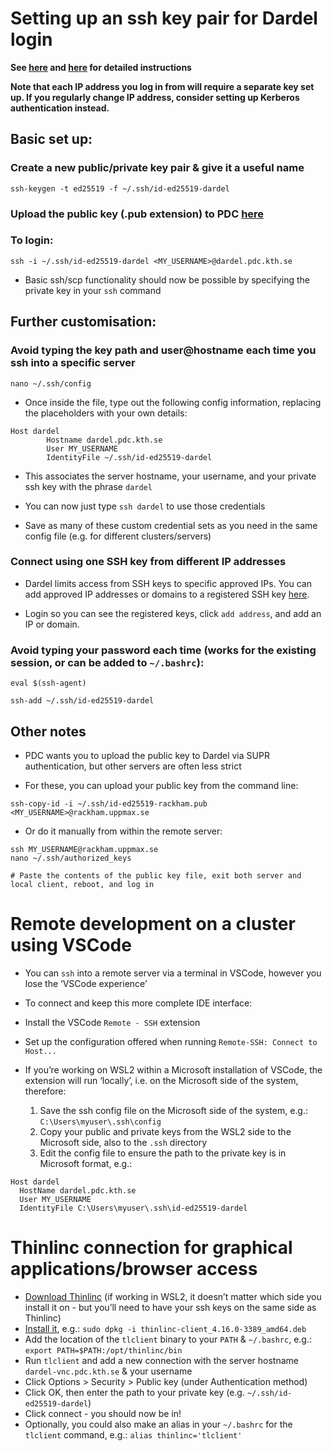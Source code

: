 # Setting up an ssh key pair for Dardel login

**See [here](https://www.pdc.kth.se/support/documents/login/ssh_keys.html) and [here](https://www.pdc.kth.se/support/documents/login/ssh_login.html) for detailed instructions**

**Note that each IP address you log in from will require a separate key set up. If you regularly change IP address, consider setting up Kerberos authentication instead.**

## Basic set up:

### Create a new public/private key pair & give it a useful name

`ssh-keygen -t ed25519 -f ~/.ssh/id-ed25519-dardel`

### Upload the **public** key (.pub extension) to PDC [here](https://loginportal.pdc.kth.se)

### To login:

`ssh -i ~/.ssh/id-ed25519-dardel <MY_USERNAME>@dardel.pdc.kth.se`

- Basic ssh/scp functionality should now be possible by specifying the private key in your `ssh` command

## Further customisation:

### Avoid typing the key path and user@hostname each time you ssh into a specific server

`nano ~/.ssh/config`

-   Once inside the file, type out the following config information, replacing the placeholders with your own details:

```         
Host dardel
        Hostname dardel.pdc.kth.se
        User MY_USERNAME
        IdentityFile ~/.ssh/id-ed25519-dardel
```

-   This associates the server hostname, your username, and your private ssh key with the phrase `dardel`

-   You can now just type `ssh dardel` to use those credentials

-   Save as many of these custom credential sets as you need in the same config file (e.g. for different clusters/servers)

### Connect using one SSH key from different IP addresses

- Dardel limits access from SSH keys to specific approved IPs. You can add approved IP addresses or domains to a registered SSH key [here](https://loginportal.pdc.kth.se).

- Login so you can see the registered keys, click `add address`, and add an IP or domain.

### Avoid typing your password each time (works for the existing session, or can be added to `~/.bashrc`):

`eval $(ssh-agent)`

`ssh-add ~/.ssh/id-ed25519-dardel`

## Other notes

-   PDC wants you to upload the public key to Dardel via SUPR authentication, but other servers are often less strict

-   For these, you can upload your public key from the command line:

`ssh-copy-id -i ~/.ssh/id-ed25519-rackham.pub <MY_USERNAME>@rackham.uppmax.se`

-   Or do it manually from within the remote server:

```         
ssh MY_USERNAME@rackham.uppmax.se
nano ~/.ssh/authorized_keys

# Paste the contents of the public key file, exit both server and local client, reboot, and log in
```

# Remote development on a cluster using VSCode

- You can `ssh` into a remote server via a terminal in VSCode, however you lose the 'VSCode experience'

- To connect and keep this more complete IDE interface:

- Install the VSCode `Remote - SSH` extension

- Set up the configuration offered when running `Remote-SSH: Connect to Host...`

- If you're working on WSL2 within a Microsoft installation of VSCode, the extension will run 'locally', i.e. on the Microsoft side of the system, therefore:

	1. Save the ssh config file on the Microsoft side of the system, e.g.: `C:\Users\myuser\.ssh\config`
	2. Copy your public and private keys from the WSL2 side to the Microsoft side, also to the `.ssh` directory
	3. Edit the config file to ensure the path to the private key is in Microsoft format, e.g.:

```
Host dardel
  HostName dardel.pdc.kth.se
  User MY_USERNAME
  IdentityFile C:\Users\myuser\.ssh\id-ed25519-dardel
```

# Thinlinc connection for graphical applications/browser access

- [Download Thinlinc](https://www.cendio.com/thinlinc/download) (if working in WSL2, it doesn't matter which side you install it on - but you'll need to have your ssh keys on the same side as Thinlinc)
- [Install it](https://www.cendio.com/resources/docs/tag-devel/html/client_linux.html), e.g.: `sudo dpkg -i thinlinc-client_4.16.0-3389_amd64.deb`
- Add the location of the `tlclient` binary to your `PATH` & `~/.bashrc`, e.g.: `export PATH=$PATH:/opt/thinlinc/bin`
- Run `tlclient` and add a new connection with the server hostname `dardel-vnc.pdc.kth.se` & your username
- Click Options > Security > Public key (under Authentication method)
- Click OK, then enter the path to your private key (e.g. `~/.ssh/id-ed25519-dardel`)
- Click connect - you should now be in!
- Optionally, you could also make an alias in your `~/.bashrc` for the `tlclient` command, e.g.: `alias thinlinc='tlclient'`
